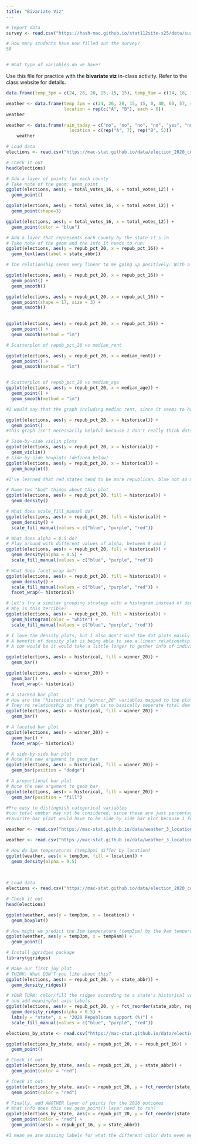 ```yaml
---
title: "Bivariate Viz"
---
```


```r
# Import data
survey <- read.csv("https://hash-mac.github.io/stat112site-s25/data/survey.csv")

# How many students have now filled out the survey?
50


# What type of variables do we have?

```




Use this file for practice with the **bivariate viz** in-class activity.  Refer to the class website for details.

```r
data.frame(temp_3pm = c(24, 26, 20, 15, 15, 15), temp_9am = c(14, 18, 15, 13, 11, 11))
```

```r
weather <- data.frame(temp_3pm = c(24, 26, 20, 15, 15, 0, 40, 60, 57, 44, 51, 75),
                      location = rep(c("A", "B"), each = 6))
weather
```
```r
weather <- data.frame(rain_today = c("no", "no", "no", "no", "yes", "no", "yes", "no", "yes", "yes", "no", "yes"),
                        location = c(rep("A", 7), rep("B", 5)))
    weather
```

```r
# Load data
elections <- read.csv("https://mac-stat.github.io/data/election_2020_county.csv")

# Check it out
head(elections)
```

```r
# Add a layer of points for each county
# Take note of the geom: geom_point
ggplot(elections, aes(y = total_votes_16, x = total_votes_12)) +
  geom_point()
```


```r
ggplot(elections, aes(y = total_votes_16, x = total_votes_12)) +
  geom_point(shape=3)
```

```r
ggplot(elections, aes(y = total_votes_16, x = total_votes_12)) +
  geom_point(color = "blue")
```

```r
# Add a layer that represents each county by the state it's in
# Take note of the geom and the info it needs to run!
ggplot(elections, aes(y = repub_pct_20, x = repub_pct_16)) +
  geom_text(aes(label = state_abbr))
```

```r
# The relationship seems very linear to me going up positively. With a very strong relationship towards eachother seeing how black it gets.The outlier I see motly would be TX.
```


```r
ggplot(elections, aes(y = repub_pct_20, x = repub_pct_16)) +
  geom_point() +
  geom_smooth()
```

```r
ggplot(elections, aes(y = repub_pct_20, x = repub_pct_16)) +
  geom_point(shape = 17, size = 3) +
  geom_smooth() 
  
```

```r
ggplot(elections, aes(y = repub_pct_20, x = repub_pct_16)) +
  geom_point() +
  geom_smooth(method = "lm")
```




```r
# Scatterplot of repub_pct_20 vs median_rent

ggplot(elections, aes(y = repub_pct_20, x = median_rent)) +
  geom_point() +
  geom_smooth(method = "lm")


# Scatterplot of repub_pct_20 vs median_age
ggplot(elections, aes(y = repub_pct_20, x = median_age)) +
  geom_point() +
  geom_smooth(method = "lm")

#I would say that the graph including median rent, since it seems to have more of a linear relationship than the other graph. A negative one specifically. 
```


```r
ggplot(elections, aes(y = repub_pct_20, x = historical)) +
  geom_point()
#This graph isn't necessarily helpful because I don't really think dots are the best to see the relation to a number variable to a categorical variable.
```

```r
# Side-by-side violin plots
ggplot(elections, aes(y = repub_pct_20, x = historical)) +
  geom_violin()
# Side-by-side boxplots (defined below)
ggplot(elections, aes(y = repub_pct_20, x = historical)) +
  geom_boxplot()
```


```r
#I've learned that red states tend to be more republican, blue not so much but still decently high percentage wise. All the staes historically seem to be mostly republican overall.
```

```r
# Name two "bad" things about this plot
ggplot(elections, aes(x = repub_pct_20, fill = historical)) +
  geom_density()
```

```r
# What does scale_fill_manual do?
ggplot(elections, aes(x = repub_pct_20, fill = historical)) +
  geom_density() +
  scale_fill_manual(values = c("blue", "purple", "red"))
```

```r
# What does alpha = 0.5 do?
# Play around with different values of alpha, between 0 and 1
ggplot(elections, aes(x = repub_pct_20, fill = historical)) +
  geom_density(alpha = 0.5) +
  scale_fill_manual(values = c("blue", "purple", "red"))
```

```r
# What does facet_wrap do?!
ggplot(elections, aes(x = repub_pct_20, fill = historical)) +
  geom_density() +
  scale_fill_manual(values = c("blue", "purple", "red")) +
  facet_wrap(~ historical)
```

```r
# Let's try a similar grouping strategy with a histogram instead of density plot.
# Why is this terrible?
ggplot(elections, aes(x = repub_pct_20, fill = historical)) +
  geom_histogram(color = "white") +
  scale_fill_manual(values = c("blue", "purple", "red"))
```

```r
# I love the density plots, but I also don't mind the dot plots mainly because I feel I'm more used to those, box plots are cool too
# A benefit of density plat is being able to see a linear relationship at certain points if you need to.
# A con would be it would take a little longer to gether info of individual categorical info I think.
```


```r
ggplot(elections, aes(x = historical, fill = winner_20)) +
  geom_bar()
```

```r
ggplot(elections, aes(x = winner_20)) +
  geom_bar() +
  facet_wrap(~ historical)
```

```r
# A stacked bar plot
# How are the "historical" and "winner_20" variables mapped to the plot, i.e. what roles do they play?
# They're relationship on the graph is to basically seperate total dem and rep in different colored states. To show how dominant repub is.
ggplot(elections, aes(x = historical, fill = winner_20)) +
  geom_bar()
```

```r
# A faceted bar plot
ggplot(elections, aes(x = winner_20)) +
  geom_bar() +
  facet_wrap(~ historical)
```

```r
# A side-by-side bar plot
# Note the new argument to geom_bar
ggplot(elections, aes(x = historical, fill = winner_20)) +
  geom_bar(position = "dodge")
```

```r
# A proportional bar plot
# Note the new argument to geom_bar
ggplot(elections, aes(x = historical, fill = winner_20)) +
  geom_bar(position = "fill")
```

```r
#Pro easy to distinguish categorical variables
#con total number may not be considered, since these are just percentages
#Favorite bar plaot would have to be side by side bar plot because I feel like visually the difference in amount is more noticable when it comes to looking for if something is more or less
```

```r
weather <- read.csv("https://mac-stat.github.io/data/weather_3_locations.csv")
```

```r
weather <- read.csv("https://mac-stat.github.io/data/weather_3_locations.csv")

# How do 3pm temperatures (temp3pm) differ by location?
ggplot(weather, aes(x = temp3pm, fill = location)) + 
  geom_density(alpha = 0.5)
  
  
```
```r
# Load data
elections <- read.csv("https://mac-stat.github.io/data/election_2020_county.csv")

# Check it out
head(elections)
```



```r
ggplot(weather, aes(y = temp3pm, x = location)) + 
  geom_boxplot()
```

```r
# How might we predict the 3pm temperature (temp3pm) by the 9am temperature (temp9am)?
ggplot(weather, aes(y = temp3pm, x = temp9am)) + 
  geom_point()
```
```r
# Install ggridges package
library(ggridges)

# Make our first joy plot
# THINK: What DON'T you like about this?
ggplot(elections, aes(x = repub_pct_20, y = state_abbr)) + 
  geom_density_ridges()
```




```r
# YOUR TURN: color/fill the ridges according to a state's historical voting patterns 
# and add meaningful axis labels
ggplot(elections, aes(x = repub_pct_20, y = fct_reorder(state_abbr, repub_pct_20), fill = historical)) + 
  geom_density_ridges(alpha = 0.5) + 
  labs(y = "state", x = "2020 Republican support (%)") + 
  scale_fill_manual(values = c("blue", "purple", "red"))
```

```r
elections_by_state <- read.csv("https://mac-stat.github.io/data/election_2020_by_state.csv")

ggplot(elections_by_state, aes(y = repub_pct_20, x = repub_pct_16)) + 
  geom_point()
```

```r
# Check it out
ggplot(elections_by_state, aes(x = repub_pct_20, y = state_abbr)) + 
  geom_point(color = "red")
```
```r
# Check it out
ggplot(elections_by_state, aes(x = repub_pct_20, y = fct_reorder(state_abbr, repub_pct_20))) + 
  geom_point(color = "red")
```
```r
# Finally, add ANOTHER layer of points for the 2016 outcomes
# What info does this new geom_point() layer need to run?
ggplot(elections_by_state, aes(x = repub_pct_20, y = fct_reorder(state_abbr, repub_pct_20))) + 
  geom_point(color = "red") + 
  geom_point(aes(x = repub_pct_16, y = state_abbr))

#I mean we are missing labels for what the different color dots even mean
```

